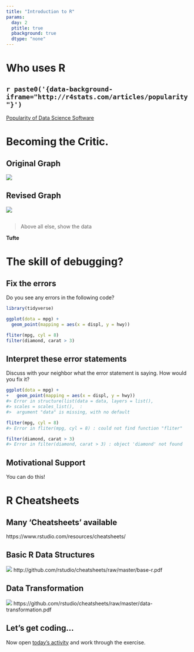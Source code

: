 ```yaml
---
title: "Introduction to R"
params:
  day: 2
  ptitle: true
  pbackground: true
  dtype: "none"
---
```


# Who uses R

## `r paste0('{data-background-iframe="http://r4stats.com/articles/popularity"}')`

[Popularity of Data Science Software](http://r4stats.com/articles/popularity)


# Becoming the Critic.

## Original Graph
![](http://www.perceptualedge.com/images/example9problem.gif)

## Revised Graph
![](http://www.perceptualedge.com/images/example9solution.jpg)

## 
> Above all else, show the data

**Tufte**

# The skill of debugging?

## Fix the errors

Do you see any errors in the following code?

```R
library(tidyverse)

ggplot(dota = mpg) + 
  geom_point(mapping = aes(x = displ, y = hwy))

fliter(mpg, cyl = 8)
filter(diamond, carat > 3)

```

## Interpret these error statements

Discuss with your neighbor what the error statement is saying. How would you fix it?

```R
ggplot(dota = mpg) + 
+   geom_point(mapping = aes(x = displ, y = hwy))
#> Error in structure(list(data = data, layers = list(), 
#> scales = scales_list(),  : 
#>  argument "data" is missing, with no default
```

```r
fliter(mpg, cyl = 8)
#> Error in fliter(mpg, cyl = 8) : could not find function "fliter"
```

```r
filter(diamond, carat > 3)
#> Error in filter(diamond, carat > 3) : object 'diamond' not found
```

## Motivational Support

You can do this!


# R Cheatsheets

## Many 'Cheatsheets' available

https://www.rstudio.com/resources/cheatsheets/


## Basic R Data Structures
![](img/CheatSheet_basicR.png)
http://github.com/rstudio/cheatsheets/raw/master/base-r.pdf

## Data Transformation
![](img/CheatSheet_data-transformation.png)
https://github.com/rstudio/cheatsheets/raw/master/data-transformation.pdf

## Let's get coding...

Now open [today's activity](../01_Rintro.html) and work through the exercise.
